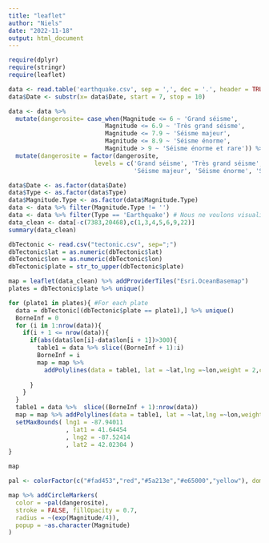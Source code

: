 ```yaml
---
title: "leaflet"
author: "Niels"
date: "2022-11-18"
output: html_document
---
```

```r
require(dplyr)
require(stringr)
require(leaflet)

data <- read.table('earthquake.csv', sep = ',', dec = '.', header = TRUE)
data$Date <- substr(x= data$Date, start = 7, stop = 10)
```

```r
data <- data %>%
  mutate(dangerosite= case_when(Magnitude <= 6 ~ 'Grand séisme',
                           Magnitude <= 6.9 ~ 'Très grand séisme',
                           Magnitude <= 7.9 ~ 'Séisme majeur',
                           Magnitude <= 8.9 ~ 'Séisme énorme',
                           Magnitude > 9 ~ 'Séisme énorme et rare')) %>%
  mutate(dangerosite = factor(dangerosite,
                        levels = c('Grand séisme', 'Très grand séisme',
                                   'Séisme majeur', 'Séisme énorme', 'Séisme énorme et rare'))) 
```

```r
data$Date <- as.factor(data$Date)
data$Type <- as.factor(data$Type)
data$Magnitude.Type <- as.factor(data$Magnitude.Type)
data <- data %>% filter(Magnitude.Type != '')
data <- data %>% filter(Type == 'Earthquake') # Nous ne voulons visualiser que les tremblements de terre
data_clean <- data[-c(7383,20468),c(1,3,4,5,6,9,22)]
summary(data_clean)
```

```r
dbTectonic <- read.csv("tectonic.csv", sep=";")
dbTectonic$lat = as.numeric(dbTectonic$lat)
dbTectonic$lon = as.numeric(dbTectonic$lon)
dbTectonic$plate = str_to_upper(dbTectonic$plate)

map = leaflet(data_clean) %>% addProviderTiles("Esri.OceanBasemap")
plates = dbTectonic$plate %>% unique() 

for (plate1 in plates){ #For each plate
  data = dbTectonic[(dbTectonic$plate == plate1),] %>% unique() 
  BorneInf = 0
  for (i in 1:nrow(data)){
    if(i + 1 <= nrow(data)){
      if(abs(data$lon[i]-data$lon[i + 1])>300){
        table1 = data %>% slice((BorneInf + 1):i)
        BorneInf = i
        map = map %>% 
          addPolylines(data = table1, lat = ~lat,lng =~lon,weight = 2,color = "black")
        
      }
    }
  }
  table1 = data %>%  slice((BorneInf + 1):nrow(data))
  map = map %>% addPolylines(data = table1, lat = ~lat,lng =~lon,weight = 2,color = "black") %>%
  setMaxBounds( lng1 = -87.94011
                , lat1 = 41.64454
                , lng2 = -87.52414
                , lat2 = 42.02304 )
}

map
```

```r
pal <- colorFactor(c("#fad453","red","#5a213e","#e65000","yellow"), domain = c("Grand séisme","Séisme énorme","Séisme énorme et rare","Séisme majeur", "Très grand séisme"))

map %>% addCircleMarkers(
  color = ~pal(dangerosite),
  stroke = FALSE, fillOpacity = 0.7,
  radius = ~(exp(Magnitude/4)),
  popup = ~as.character(Magnitude)
)
```

```r

```

